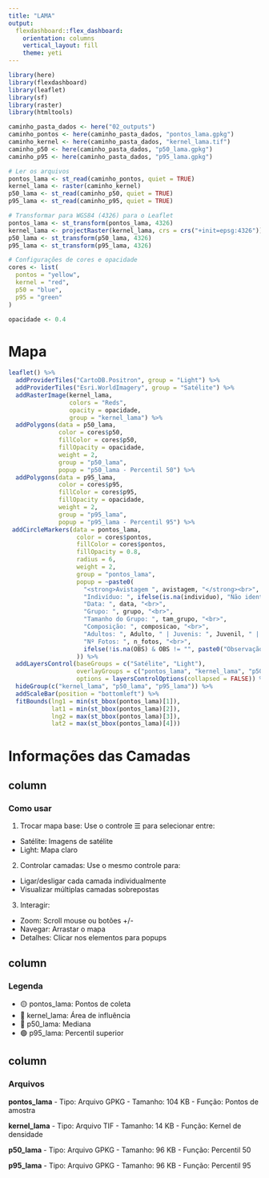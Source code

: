 ```yaml
---
title: "LAMA"
output: 
  flexdashboard::flex_dashboard:
    orientation: columns
    vertical_layout: fill
    theme: yeti
---
```


```r
library(here)
library(flexdashboard)
library(leaflet)
library(sf)
library(raster)
library(htmltools)

caminho_pasta_dados <- here("02_outputs")
caminho_pontos <- here(caminho_pasta_dados, "pontos_lama.gpkg")
caminho_kernel <- here(caminho_pasta_dados, "kernel_lama.tif")
caminho_p50 <- here(caminho_pasta_dados, "p50_lama.gpkg")
caminho_p95 <- here(caminho_pasta_dados, "p95_lama.gpkg")

# Ler os arquivos
pontos_lama <- st_read(caminho_pontos, quiet = TRUE)
kernel_lama <- raster(caminho_kernel)
p50_lama <- st_read(caminho_p50, quiet = TRUE)
p95_lama <- st_read(caminho_p95, quiet = TRUE)

# Transformar para WGS84 (4326) para o Leaflet
pontos_lama <- st_transform(pontos_lama, 4326)
kernel_lama <- projectRaster(kernel_lama, crs = crs("+init=epsg:4326"))
p50_lama <- st_transform(p50_lama, 4326)
p95_lama <- st_transform(p95_lama, 4326)
```

```r
# Configurações de cores e opacidade
cores <- list(
  pontos = "yellow",
  kernel = "red", 
  p50 = "blue",
  p95 = "green"
)

opacidade <- 0.4
```

# Mapa
```r
leaflet() %>%
  addProviderTiles("CartoDB.Positron", group = "Light") %>%
  addProviderTiles("Esri.WorldImagery", group = "Satélite") %>%
  addRasterImage(kernel_lama, 
                 colors = "Reds",
                 opacity = opacidade,
                 group = "kernel_lama") %>%
  addPolygons(data = p50_lama,
              color = cores$p50,
              fillColor = cores$p50,
              fillOpacity = opacidade,
              weight = 2,
              group = "p50_lama",
              popup = "p50_lama - Percentil 50") %>%
  addPolygons(data = p95_lama,
              color = cores$p95,
              fillColor = cores$p95,
              fillOpacity = opacidade,
              weight = 2,
              group = "p95_lama",
              popup = "p95_lama - Percentil 95") %>%
 addCircleMarkers(data = pontos_lama,
                   color = cores$pontos,
                   fillColor = cores$pontos,
                   fillOpacity = 0.8,
                   radius = 6,
                   weight = 2,
                   group = "pontos_lama",
                   popup = ~paste0(
                     "<strong>Avistagem ", avistagem, "</strong><br>",
                     "Indivíduo: ", ifelse(is.na(individuo), "Não identificado", individuo), "<br>",
                     "Data: ", data, "<br>",
                     "Grupo: ", grupo, "<br>",
                     "Tamanho do Grupo: ", tam_grupo, "<br>",
                     "Composição: ", composicao, "<br>",
                     "Adultos: ", Adulto, " | Juvenis: ", Juvenil, " | Infantes: ", Infante, "<br>",
                     "Nº Fotos: ", n_fotos, "<br>",
                     ifelse(!is.na(OBS) & OBS != "", paste0("Observação: ", OBS), "")
                   )) %>%
  addLayersControl(baseGroups = c("Satélite", "Light"),
                   overlayGroups = c("pontos_lama", "kernel_lama", "p50_lama", "p95_lama"),
                   options = layersControlOptions(collapsed = FALSE)) %>%
  hideGroup(c("kernel_lama", "p50_lama", "p95_lama")) %>%
  addScaleBar(position = "bottomleft") %>%
  fitBounds(lng1 = min(st_bbox(pontos_lama)[1]), 
            lat1 = min(st_bbox(pontos_lama)[2]),
            lng2 = max(st_bbox(pontos_lama)[3]), 
            lat2 = max(st_bbox(pontos_lama)[4]))
```

# Informações das Camadas
column
-------------

### Como usar
1. Trocar mapa base: Use o controle ☰ para selecionar entre:
  - Satélite: Imagens de satélite
  - Light: Mapa claro
2. Controlar camadas: Use o mesmo controle para:
  - Ligar/desligar cada camada individualmente
  - Visualizar múltiplas camadas sobrepostas
3. Interagir:
  - Zoom: Scroll mouse ou botões +/-
  - Navegar: Arrastar o mapa
  - Detalhes: Clicar nos elementos para popups
  
column
-------------

### Legenda
- 🟡 pontos_lama: Pontos de coleta
- 🔴 kernel_lama: Área de influência
- 🔵 p50_lama: Mediana
- 🟢 p95_lama: Percentil superior

column
-------------

### Arquivos
**pontos_lama**
- Tipo: Arquivo GPKG
- Tamanho: 104 KB
- Função: Pontos de amostra

**kernel_lama**
- Tipo: Arquivo TIF
- Tamanho: 14 KB
- Função: Kernel de densidade

**p50_lama**
- Tipo: Arquivo GPKG
- Tamanho: 96 KB
- Função: Percentil 50

**p95_lama**
- Tipo: Arquivo GPKG
- Tamanho: 96 KB
- Função: Percentil 95